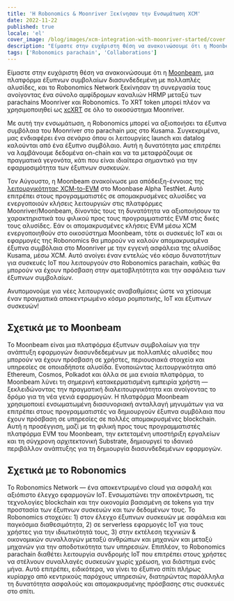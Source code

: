 ```yaml
---
title: 'Η Robonomics & Moonriver Ξεκίνησαν την Ενσωμάτωση XCM'
date: 2022-11-22
published: true
locale: 'el'
cover_image: /blog/images/xcm-integration-with-moonriver-started/cover.jpg
description: "Είμαστε στην ευχάριστη θέση να ανακοινώσουμε ότι η Moonbeam, μια πλατφόρμα έξυπνων συμβολαίων διασυνδεδεμένη με πολλαπλές αλυσίδες, και το Robonomics Network ξεκίνησαν τη συνεργασία τους ανοίγοντας ένα σύνολο αμφίδρομων καναλιών HRMP μεταξύ των parachains Moonriver και Robonomics."
tags: ['Robonomics parachain', 'Collaborations']
---
```


Είμαστε στην ευχάριστη θέση να ανακοινώσουμε ότι η [Moonbeam](http://moonbeam.network/), μια πλατφόρμα έξυπνων συμβολαίων διασυνδεδεμένη με πολλαπλές αλυσίδες, και το Robonomics Network ξεκίνησαν τη συνεργασία τους ανοίγοντας ένα σύνολο αμφίδρομων καναλιών HRMP μεταξύ των parachains Moonriver και Robonomics. Το XRT token μπορεί πλέον να χρησιμοποιηθεί ως [xcXRT](https://moonbeam.network/announcements/moonriver-adds-cross-chain-capabilities-and-xcksm/) σε όλο το οικοσύστημα Moonriver.

Με αυτή την ενσωμάτωση, η Robonomics μπορεί να αξιοποιήσει τα έξυπνα συμβόλαια του Moonriver στο parachain μας στο Kusama. Συγκεκριμένα, μας ενδιαφέρει ένα σενάριο όπου οι λειτουργίες launch και datalog καλούνται από ένα έξυπνο συμβόλαιο. Αυτή η δυνατότητα μας επιτρέπει να λαμβάνουμε δεδομένα on-chain και να τα μεταφράζουμε σε πραγματικά γεγονότα, κάτι που είναι ιδιαίτερα σημαντικό για την εφαρμοσιμότητα των έξυπνων συσκευών.

Τον Αύγουστο, η Moonbeam ανακοίνωσε μια απόδειξη-έννοιας της [λειτουργικότητας XCM-to-EVM](https://moonbeam.network/announcements/xcm-to-evm-functionality-moonbase-alpha/) στο Moonbase Alpha TestNet. Αυτό επιτρέπει στους προγραμματιστές σε απομακρυσμένες αλυσίδες να ενεργοποιούν κλήσεις λειτουργιών στις πλατφόρμες Moonriver/Moonbeam, δίνοντάς τους τη δυνατότητα να αξιοποιήσουν τα χαρακτηριστικά του φιλικού προς τους προγραμματιστές EVM στις δικές τους αλυσίδες. Εάν οι απομακρυσμένες κλήσεις EVM μέσω XCM ενεργοποιηθούν στο οικοσύστημα Moonbeam, τότε οι συσκευές IoT και οι εφαρμογές της Robonomics θα μπορούν να καλούν απομακρυσμένα έξυπνα συμβόλαια στο Moonriver με την εγγενή ασφάλεια της αλυσίδας Kusama, μέσω XCM. Αυτό ανοίγει έναν εντελώς νέο κόσμο δυνατοτήτων για συσκευές IoT που λειτουργούν στο Robonomics parachain, καθώς θα μπορούν να έχουν πρόσβαση στην αμεταβλητότητα και την ασφάλεια των έξυπνων συμβολαίων.

Ανυπομονούμε για νέες λειτουργικές αναβαθμίσεις ώστε να χτίσουμε έναν πραγματικά αποκεντρωμένο κόσμο ρομποτικής, IoT και έξυπνων συσκευών!

## Σχετικά με το Moonbeam

Το Moonbeam είναι μια πλατφόρμα έξυπνων συμβολαίων για την ανάπτυξη εφαρμογών διασυνδεδεμένων με πολλαπλές αλυσίδες που μπορούν να έχουν πρόσβαση σε χρήστες, περιουσιακά στοιχεία και υπηρεσίες σε οποιαδήποτε αλυσίδα. Ενοποιώντας λειτουργικότητα από Ethereum, Cosmos, Polkadot και άλλα σε μια ενιαία πλατφόρμα, το Moonbeam λύνει τη σημερινή κατακερματισμένη εμπειρία χρήστη — ξεκλειδώνοντας την πραγματική διαλειτουργικότητα και ανοίγοντας το δρόμο για τη νέα γενιά εφαρμογών. Η πλατφόρμα Moonbeam χρησιμοποιεί ενσωματωμένη διασυνοριακή ανταλλαγή μηνυμάτων για να επιτρέπει στους προγραμματιστές να δημιουργούν έξυπνα συμβόλαια που έχουν πρόσβαση σε υπηρεσίες σε πολλές απομακρυσμένες blockchain. Αυτή η προσέγγιση, μαζί με τη φιλική προς τους προγραμματιστές πλατφόρμα EVM του Moonbeam, την εκτεταμένη υποστήριξη εργαλείων και τη σύγχρονη αρχιτεκτονική Substrate, δημιουργεί το ιδανικό περιβάλλον ανάπτυξης για τη δημιουργία διασυνδεδεμένων εφαρμογών.

## Σχετικά με το Robonomics

Το Robonomics Network — ένα αποκεντρωμένο cloud για ασφαλή και αξιόπιστο έλεγχο εφαρμογών IoT. Ενσωματώνει την αποκέντρωση, τις τεχνολογίες blockchain και την οικονομία βασισμένη σε tokens για την προστασία των έξυπνων συσκευών και των δεδομένων τους. Το Robonomics στοχεύει: 1) στον έλεγχο έξυπνων συσκευών με ασφάλεια και παγκόσμια διαθεσιμότητα, 2) σε serverless εφαρμογές IoT για τους χρήστες για την ιδιωτικότητά τους, 3) στην εκτέλεση τεχνικών & οικονομικών συναλλαγών μεταξύ ανθρώπων και μηχανών και μεταξύ μηχανών για την αποδοτικότητα των υπηρεσιών. Επιπλέον, το Robonomics parachain διαθέτει λειτουργία συνδρομής IoT που επιτρέπει στους χρήστες να στέλνουν συναλλαγές συσκευών χωρίς χρέωση, για διάστημα ενός μήνα. Αυτό επιτρέπει, ειδικότερα, να γίνει το έξυπνο σπίτι πλήρως κυρίαρχο από κεντρικούς παρόχους υπηρεσιών, διατηρώντας παράλληλα τη δυνατότητα ασφαλούς και απομακρυσμένης πρόσβασης στις συσκευές στο σπίτι.